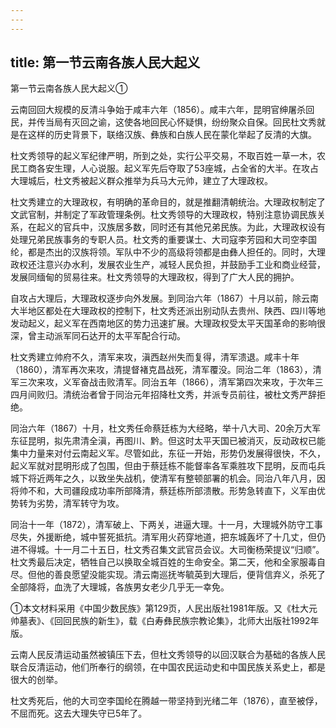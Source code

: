 ```yaml
---
---
---
```

title: 第一节云南各族人民大起义
---



第一节云南各族人民大起义①

云南回回大规模的反清斗争始于咸丰六年（1856）。咸丰六年，昆明官绅屠杀回民，并传当局有灭回之谕，这使各地回民心怀疑惧，纷纷聚众自保。回民杜文秀就是在这样的历史背景下，联络汉族、彝族和白族人民在蒙化举起了反清的大旗。

杜文秀领导的起义军纪律严明，所到之处，实行公平交易，不取百姓一草一木，农民工商各安生理，人心说服。起义军先后夺取了53座城，占全省的大半。在攻占大理城后，杜文秀被起义群众推举为兵马大元帅，建立了大理政权。

杜文秀建立的大理政权，有明确的革命目的，就是推翻清朝统治。大理政权制定了文武官制，并制定了军政管理条例。杜文秀领导的大理政权，特别注意协调民族关系，在起义的官兵中，汉族居多数，同时还有其他兄弟民族。为此，大理政权设有处理兄弟民族事务的专职人员。杜文秀的重要谋士、大司寇李芳园和大司空李国纶，都是杰出的汉族将领。军队中不少的高级将领都是由彝人担任的。同时，大理政权还注意兴办水利，发展农业生产，减轻人民负担，并鼓励手工业和商业经营，发展同缅甸的贸易往来。杜文秀领导的大理政权，得到了广大人民的拥护。

自攻占大理后，大理政权逐步向外发展。到同治六年（1867）十月以前，除云南大半地区都处在大理政权的控制下，杜文秀还派出别动队去贵州、陕西、四川等地发动起义，起义军在西南地区的势力迅速扩展。大理政权受太平天国革命的影响很深，曾主动派军同石达开的太平军配合行动。

杜文秀建立帅府不久，清军来攻，滇西赵州失而复得，清军溃退。咸丰十年（1860），清军再次来攻，清提督褚克昌战死，清军覆没。同治二年（1863），清军三次来攻，义军奋战击败清军。同治五年（1866），清军第四次来攻，于次年三四月间败归。清统治者曾于同治元年招降杜文秀，并派专员前往，被杜文秀严辞拒绝。

同治六年（1867）十月，杜文秀任命蔡廷栋为大经略，举十八大司、20余万大军东征昆明，拟先肃清全滇，再图川、黔。但这时太平天国已被消灭，反动政权已能集中力量来对付云南起义军。尽管如此，东征一开始，形势仍发展得很快，不久，起义军就对昆明形成了包围，但由于蔡廷栋不能督率各军乘胜攻下昆明，反而屯兵城下将近两年之久，以致坐失战机，使清军有整顿部署的机会。同治八年八月，因将帅不和，大司疆段成功率所部降清，蔡廷栋所部溃散。形势急转直下，义军由优势转为劣势，清军转守为攻。

同治十一年（1872），清军破上、下两关，进逼大理。十一月，大理城外防守工事尽失，外援断绝，城中誓死抵抗。清军用火药穿地道，把东城轰坏了十几丈，但仍进不得城。十一月二十五日，杜文秀召集文武官员会议。大司衡杨荣提议“归顺”。杜文秀最后决定，牺牲自己以换取全城百姓的生命安全。第二天，他和全家服毒自尽。但他的善良愿望没能实现。清云南巡抚岑毓英到大理后，便背信弃义，杀死了全部降将，血洗了大理城，各族男女老少几乎无一幸免。

①本文材料采用《中国少数民族》第129页，人民出版社1981年版。又《杜大元帅墓表》、《回回民族的新生》，载《白寿彝民族宗教论集》，北师大出版社1992年版。

云南人民反清运动虽然被镇压下去，但杜文秀领导的以回汉联合为基础的各族人民联合反清运动，他们所奉行的纲领，在中国农民运动史和中国民族关系史上，都是很大的创举。

杜文秀死后，他的大司空李国纶在腾越一带坚持到光绪二年（1876），直至被俘，不屈而死。这去大理失守已5年了。